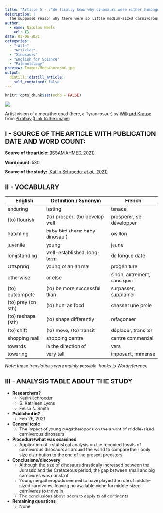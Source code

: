 ```yaml
---
title: "Article 5 - \"We finally know why dinosaurs were either humongous or tiny, unlike modern animals\""
description: |
  The supposed reason why there were so little medium-sized carnivorous dinosaurs
author:
  - name: Nicolas Neels
    url: {}
date: 03-06-2021
categories:
  - "~All~"
  - "Articles"
  - "Dinosaurs"
  - "English for Science"
  - "Paleontology"
preview: Images/Megatheropod.jpg
output:
  distill::distill_article:
    self_contained: false
---
```


```r
knitr::opts_chunk$set(echo = FALSE)
```
![](Images/Megatheropod.jpg)

Artist vision of a megatheropod (here, a Tyrannosaur) by <a href="https://pixabay.com/users/willgard-4665627/?utm_source=link-attribution&amp;utm_medium=referral&amp;utm_campaign=image&amp;utm_content=5687815">Willgard Krause</a> from <a href="https://pixabay.com/?utm_source=link-attribution&amp;utm_medium=referral&amp;utm_campaign=image&amp;utm_content=5687815">Pixabay</a> ([Link to the image](https://pixabay.com/illustrations/dinosaurs-t-rex-pterodactyl-5687815/))

## I - SOURCE OF THE ARTICLE WITH PUBLICATION DATE AND WORD COUNT:
__Source of the article:__ [(ISSAM AHMED, 2021)](https://www.sciencealert.com/teenage-t-rex-edged-out-smaller-dinosaur-species-says-study)

__Word count:__ 530


__Source of the study:__ [(Katlin Schroeder *et al.*, 2021)](https://science.sciencemag.org/content/371/6532/941)


## II - VOCABULARY

| English              | Definition / Synonym                | French                     |
|----------------------|-------------------------------------|----------------------------|
| enduring             | lasting                             | tenace                     |
| (to) flourish        | (to) prosper, (to) develop well     | prospérer, se développer   |
| hatchling            | baby bird (here: baby dinosaur)     | oisillon                   |
| juvenile             | young                               | jeune                      |
| longstanding         | well-established, long-term         | de longue date             |
| Offspring            | young of an animal                  | progéniture                |
| otherwise            | or else                             | sinon, autrement, sans quoi|
| (to) outcompete      | (to) be more successful than        | surpasser, supplanter      |
| (to) prey (on sth)   | (to) hunt as food                   | chasser une proie          |
| (to) reshape (sth)   | (to) shape differently              | refaçonner                 |
| (to) shift           | (to) move, (to) transit             | déplacer, transiter        |
| shopping mall        | shopping centre	                   | centre commercial          |
| towards              | in the direction of                 | vers                       |
| towering             | very tall                           | imposant, immense          |

*Note: these translations were mainly possible thanks to Wordreference*

## III - ANALYSIS TABLE ABOUT THE STUDY

* **Researchers?**
    + Katlin Schroeder
    + S. Kathleen Lyons
    + Felisa A. Smith


* **Published in?**
    + Feb 26, 2021


* **General topic**
    + The impact of young megatheropods on the amont of middle-sized carnivorous dinosaurs

* **Procedure/what was examined**
    + Application of a statistical analysis on the recorded fossils of carnivorous dinosaurs all around the world to compare their body size distribution to the one of the present predators

* **Conclusions/discovery**
    + Although the size of dinosaurs drastically increased between the Jurassic and the Cretaceous period, the gap between small and big carnivores was constant
    + Young megatheropods seemed to have played the role of middle-sized carnivores, leaving no available niche for middle-sized carnivores to thrive in
    + The conclusions above seem to apply to all continents

* **Remaining questions**
    + None


